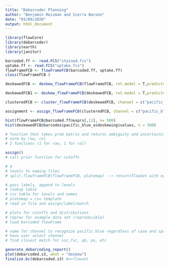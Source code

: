 ```yaml
---
title: "Debarcoder Planning"
author: "Benjamin Reisman and Sierra Barone"
date: "03/09/2020"
output: html_document
---
```


```r
library(flowCore)
library(debarcoder)
library(earth)
library(janitor)

barcoded.ff <- read.FCS("stained.fcs")
uptake.ff <- read.FCS("uptake.fcs")
flowFrameFCB <- flowFrameFCB(barcoded.ff, uptake.ff)
class(flowFrameFCB )

deskewedFCB <- deskew_flowFrameFCB(flowFrameFCB, ret.model = T,predictors = c("fsc_a","ssc_a"), channel = c("pacific_blue_a"), method = c("earth"))

deskewedFCB1 <- deskew_flowFrameFCB(deskewedFCB, ret.model = T,predictors = c("fsc_a","ssc_a"), channel = c("pacific_orange_a"), method = c("earth"))

clusteredFCB <- cluster_flowFrameFCB(deskewedFCB, channel = c("pacific_blue_a"), levels = 8, opt = "mixture", dist = "Skew.normal")

assignment <- assign_flowFrameFCB(clusteredFCB, channel = c("pacific_blue_a") ,likelihoodcut = 8,ambiguitycut = 0.02)
```

```r
hist(flowFrameFCB@barcoded.ff@exprs[,11], n= 500)
hist(deskewedFCB@barcodes$pacific_blue_a$deskewing$values, n = 500)

# function that takes prob matrix and returns ambiguity and uncertainity 
# norm by row, col
# 2 functions (1 for row, 1 for col)

assign()
# call prior function for cutoffs 

# 4 
# levels to naming files
# split.flowframeFCB(flowFrameFCB, platemap) --> return(FlowSet with og file name & "label"/"level") generic function to split

# pass labels, append to levels
# lookup table
# csv table for levels and names
# platemap = csv template
# read in file and assign/label/match

# plots for cutoffs and distributions 
# reprex for example data set (reproducible)
# load barcoded flowFrame

# name for channel to recognize pacific blue regardless of case and spaces 
# have user select channel 
# find closest match for ssc,fsc, pb, po, etc
```

```r
generate_debarcoding_report()
plot(debarcoded.s3, what = "deskew")
finalize.bc(debarcoded.s3) #=>flowset
```
